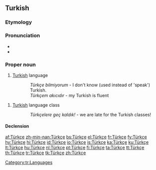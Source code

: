 ==Turkish==

===Etymology===
{{suffix|Türk|çe|lang=tr}}

===Pronunciation===
* {{IPA|[ˈt̪yɾktʃe]|lang=tr}}
* {{audio|Turkce.ogg}}

===Proper noun===
{{infl|tr|proper noun}}

# [[Turkish]] language
:: ''Türkçe bilmiyorum'' - I don't know (used instead of 'speak') Turkish.
:: ''Türkçem akıcıdır'' - my Turkish is fluent
# [[Turkish]] language class
:: ''Türkçelere geç kaldık!'' - we are late for the Turkish classes!

====Declension====
{{tr-noun-v|e|poss=+}}

[[Category:tr:Languages]]

[[af:Türkçe]]
[[zh-min-nan:Türkçe]]
[[bs:Türkçe]]
[[el:Türkçe]]
[[fr:Türkçe]]
[[fy:Türkçe]]
[[hy:Türkçe]]
[[hi:Türkçe]]
[[id:Türkçe]]
[[io:Türkçe]]
[[is:Türkçe]]
[[ka:Türkçe]]
[[ku:Türkçe]]
[[lt:Türkçe]]
[[hu:Türkçe]]
[[nl:Türkçe]]
[[pt:Türkçe]]
[[fi:Türkçe]]
[[ta:Türkçe]]
[[tt:Türkçe]]
[[th:Türkçe]]
[[tr:Türkçe]]
[[tk:Türkçe]]
[[zh:Türkçe]]